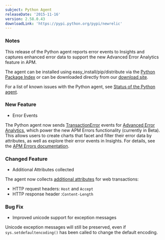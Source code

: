 ```yaml
---
subject: Python Agent
releaseDate: '2015-11-16'
version: 2.58.0.43
downloadLink: 'https://pypi.python.org/pypi/newrelic'
---
```


### Notes

This release of the Python agent reports error events to Insights and captures enhanced error data to support the new Advanced Error Analytics feature in APM.

The agent can be installed using easy_install/pip/distribute via the [Python Package Index](https://pypi.python.org/pypi/newrelic) or can be downloaded directly from our [download site](http://download.newrelic.com/python_agent/release/).

For a list of known issues with the Python agent, see [Status of the Python agent](https://docs.newrelic.com/docs/python/status-of-python-agent).

### New Feature

* Error Events

The Python agent now sends [TransactionError](https://docs.newrelic.com/docs/insights/new-relic-insights/decorating-events/error-event-default-attributes-insights) events for [Advanced Error Analytics](https://blog.newrelic.com/2015/11/12/apm-error-analytics/), which power the new APM Errors functionality (currently in Beta). This allows users to create charts that facet and filter their error data by attributes, as well as explore their error events in Insights. For details, see the [APM Errors documentation](https://docs.newrelic.com/docs/apm/applications-menu/events/view-apm-errors-error-traces).

### Changed Feature

* Additional Attributes collected

The agent now collects [additional attributes](https://docs.newrelic.com/docs/agents/python-agent/attributes/python-agent-attributes#attributes) for web transactions:

* HTTP request headers: `Host` and `Accept`
* HTTP response header :`Content-Length`

### Bug Fix

* Improved unicode support for exception messages

Unicode exception messages will still be preserved, even if `sys.setdefaultencoding()` has been called to change the default encoding.
